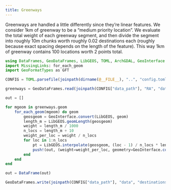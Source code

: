 ```yaml
---
title: Greenways
---
```


Greenways are handled a little differently since they're linear features. We consider 1km of greenway to be a "medium priority location". We evaluate the total weight of each greenway segment, and then divide the segment into roughly 10m chunks worth roughly 0.02 destinations each (roughly because exact spacing depends on the length of the feature). This way 1km of greenway contains 100 locations worth 2 points total.

```julia
using DataFrames, GeoDataFrames, LibGEOS, TOML, ArchGDAL, GeoInterface
import MissingLinks: for_each_geom
import GeoFormatTypes as GFT

CONFIG = TOML.parsefile(joinpath(dirname(@__FILE__), "..", "config.toml"))
```

```julia
greenways = GeoDataFrames.read(joinpath(CONFIG["data_path"], "RA", "data", "charlotte_shared_use_paths.gpkg"))
```

```julia
out = []

for mgeom in greenways.geom
    for_each_geom(mgeom) do geom
        geosgeom = GeoInterface.convert(LibGEOS, geom)
        length_m = LibGEOS.geomLength(geosgeom)
        weight = length_m / 1000
        n_locs = length_m ÷ 10
        weight_per_loc = weight / n_locs
        for loc in 1:n_locs
            pt = LibGEOS.interpolate(geosgeom, (loc - 1) / n_locs * length_m)
            push!(out, (weight=weight_per_loc, geometry=GeoInterface.convert(ArchGDAL, pt)))
        end
    end
end

out = DataFrame(out)
```

```julia
GeoDataFrames.write(joinpath(CONFIG["data_path"], "data", "destinations", "greenway_points.gpkg"), out, crs=GFT.EPSG(32119))
```